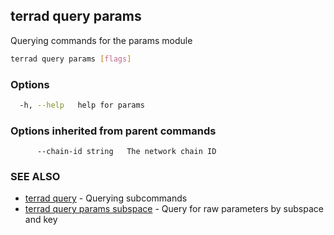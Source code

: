 ## terrad query params

Querying commands for the params module

```sh Terrad
terrad query params [flags]
```

### Options

```sh Terrad
  -h, --help   help for params
```

### Options inherited from parent commands

```
      --chain-id string   The network chain ID
```

### SEE ALSO

* [terrad query](terrad_query.md)	 - Querying subcommands
* [terrad query params subspace](terrad_query_params_subspace.md)	 - Query for raw parameters by subspace and key


